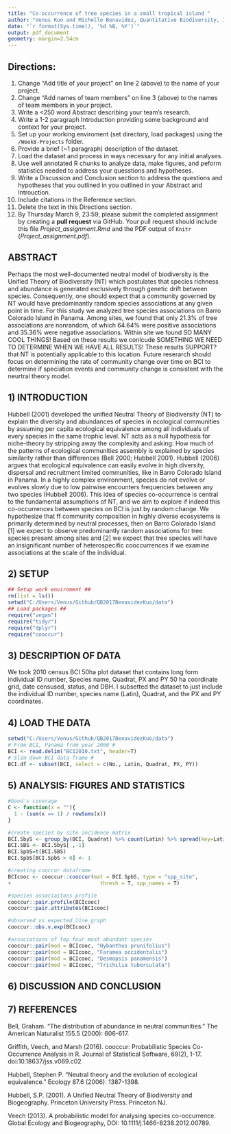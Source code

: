 ```yaml
---
title: "Co-occurrence of tree species in a small tropical island "
author: "Venus Kuo and Michelle Benavidez, Quantitative Biodiversity, Indiana University"
date: "`r format(Sys.time(), '%d %B, %Y')`"
output: pdf_document
geometry: margin=2.54cm
---
```


## Directions:
1. Change "Add title of your project" on line 2 (above) to the name of your project.
2. Change "Add names of team members" on line 3 (above) to the names of team members in your project.
3. Write a <250 word Abstract describing your team's research.
4. Write a 1-2 paragraph Introduction providing some background and context for your project.
5. Set up your working enviroment (set directory, load packages) using the `/Week8-Projects` folder. 
6. Provide a brief (~1 paragraph) description of the dataset.
7. Load the dataset and process in ways necessary for any initial analyses.
8. Use well annotated R chunks to analyze data, make figures, and peform statistics needed to address your quesstions and hypotheses. 
9. Write a Discussion and Conclusion section to address the questions and hypotheses that you outlined in you outlined in your Abstract and Introuction.
10. Include citations in the Reference section.
11. Delete the text in this Directions section.
12. By Thursday March 9, 23:59, please submit the completed assignment by creating a **pull request** via GitHub. Your pull request should include this file *Project_assignment.Rmd* and the PDF output of `Knitr` (*Project_assignment.pdf*). 

## ABSTRACT
Perhaps the most well-documented neutral model of biodiversity is the Unified Theory of Biodiversity (NT) which postulates that species richness and abundance is generated exclusively through genetic drift between species.  Consequently, one should expect that a community governed by NT would have predominantly random species associations at any given point in time.  For this study we analyzed tree species associations on Barro Colorado Island in Panama.  Among sites, we found that only 21.3% of tree associations are nonrandom, of which 64.64% were positive associations and 35.36% were negative associations.  Within site we found SO MANY COOL THINGS! Based on these results we conlcude SOMETHING WE NEED TO DETERMINE WHEN WE HAVE ALL RESULTS!  These results SUPPORT? that NT is potentially applicable to this location.  Future reserarch should focus on determining the rate of community change over time on BCI to determine if speciation events and community change is consistent with the neurtral theory model.   


## 1) INTRODUCTION

Hubbell (2001) developed the unified Neutral Theory of Biodiversity (NT) to explain the diversity and abundances of species in ecological communities by assuming per capita ecological equivalence among all individuals of every species in the same trophic level. NT acts as a null hypothesis for niche-theory by stripping away the complexity and asking: How much of the patterns of ecological communities assembly is explained by species similarity rather than differences (Bell 2000; Hubbell 2001). Hubbell (2006) argues that ecological equivalence can easily evolve in high diversity, dispersal and recruitment limited communities, like in Barro Colorado Island in Panama. In a highly complex environment, species do not evolve or evolves slowly due to low pairwise encounters frequencies between any two species (Hubbell 2006). This idea of species co-occurrence is central to the fundamental assumptions of NT, and we aim to explore if indeed this co-occurrences between species on BCI is just by random change. We hypothesize that ff community composition in highly diverse ecosystems is primarily determined by neutral processes, then on Barro Colorado Island [1] we expect to observe predominantly random associations for tree species present among sites and [2] we expect that tree species will have an insignificant number of heterospecific cooccurrences if we examine associations at the scale of the individual. 

## 2) SETUP

```r
## Setup work enviroment ##
rm(list = ls())
setwd("C:/Users/Venus/Github/QB2017BenavidezKuo/data")
## Load packages ##
require("vegan")  
require("tidyr")
require("dplyr")
require("cooccur")
```

## 3) DESCRIPTION OF DATA

We took 2010 census BCI 50ha plot dataset that contains long form individual ID number, Species name, Quadrat, PX and PY 50 ha coordinate grid, date censused, status, and DBH. I subsetted the dataset to just include the individual ID number, species name (Latin), Quadrat, and the PX and PY coordinates. 

## 4) LOAD THE DATA

```r
setwd("C:/Users/Venus/Github/QB2017BenavidezKuo/data")
# From BCI, Panama from year 2000 #
BCI <- read.delim("BCI2010.txt", header=T)
# Slim down BCI data frame #
BCI.df <- subset(BCI, select = c(No., Latin, Quadrat, PX, PY))
```

## 5) ANALYSIS: FIGURES AND STATISTICS

```r
#Good's coverage
C <- function(x = ""){
  1 - (sum(x == 1) / rowSums(x))
}

#create species by site incidence matrix
BCI.SbyS <- group_by(BCI, Quadrat) %>% count(Latin) %>% spread(key=Latin, value=n , fill=0)
BCI.SBS <- BCI.SbyS[ ,-1]
BCI.SpbS=t(BCI.SBS)
BCI.SpbS[BCI.SpbS > 0] <- 1

#creating cooccur dataframe 
BCIcooc <- cooccur::cooccur(mat = BCI.SpbS, type = "spp_site",
+                             thresh = T, spp_names = T)

#species associaitons profile
cooccur::pair.profile(BCIcooc)
cooccur::pair.attributes(BCIcooc)

#observed vs expected line graph
cooccur::obs.v.exp(BCIcooc)

#associations of top four most abundant species
cooccur::pair(mod = BCIcooc, "Hybanthus prunifolius")
cooccur::pair(mod = BCIcooc, "Faramea occidentalis")
cooccur::pair(mod = BCIcooc, "Desmopsis panamensis")
cooccur::pair(mod = BCIcooc, "Trichilia tuberculata")

```

## 6) DISCUSSION AND CONCLUSION



## 7) REFERENCES

Bell, Graham. "The distribution of abundance in neutral communities." The American Naturalist 155.5 (2000): 606-617.

Griffith, Veech, and Marsh (2016). cooccur: Probabilistic Species Co-Occurrence Analysis in R. Journal of Statistical Software, 69(2), 1-17. doi:10.18637/jss.v069.c02

Hubbell, Stephen P. "Neutral theory and the evolution of ecological equivalence." Ecology 87.6 (2006): 1387-1398.

Hubbell, S.P. (2001). A Unified Neutral Theory of Biodiversity and Biogeography. Princeton University Press. Princeton NJ.

Veech (2013). A probabilistic model for analysing species co-occurrence. Global Ecology and Biogeography, DOI: 10.1111/j.1466-8238.2012.00789.